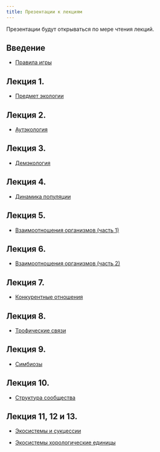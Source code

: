 ```yaml
---
title: Презентации к лекциям
---
```


Презентации будут открываться по мере чтения лекций.

## Введение

- [Правила игры](Presentations/Lecture Introduction.pdf)

## Лекция 1.

- [Предмет экологии](Presentations//Lecture 1.pdf)

## Лекция 2.

- [Аутэкология](Presentations//Lecture 2.pdf)

## Лекция 3.

- [Демэкология](Presentations//Lecture 3.pdf)


## Лекция 4.

- [Динамика популяции](Presentations//Lecture 4.pdf)


## Лекция 5.

- [Взаимоотношения организмов (часть 1)](Presentations//Lecture 5.pdf)


## Лекция 6.

- [Взаимоотношения организмов (часть 2)](Presentations//Lecture 6.pdf)

## Лекция 7.

- [Конкурентные отношения](Presentations//Lecture 7.pdf)


## Лекция 8.

- [Трофические связи](Presentations//Lecture 8.pdf)



## Лекция 9.

- [Симбиозы](Presentations//Lecture 9.pdf)



## Лекция 10.

- [Структура сообщества](Presentations//Lecture 10.pdf)


## Лекция 11,  12 и 13.

- [Экосистемы и сукцессии](Presentations//Lecture11_12 Экосистема.pdf)


- [Экосистемы хорологические единицы](Presentations//Lecture 13 Экосистемы хорологические единицы.pdf)



